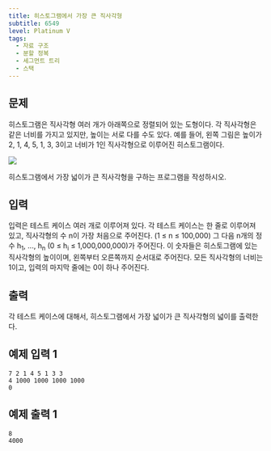 ```yaml
---
title: 히스토그램에서 가장 큰 직사각형
subtitle: 6549
level: Platinum V
tags:
  - 자료 구조
  - 분할 정복
  - 세그먼트 트리
  - 스택
---
```


## 문제

히스토그램은 직사각형 여러 개가 아래쪽으로 정렬되어 있는 도형이다. 각 직사각형은 같은 너비를 가지고 있지만, 높이는 서로 다를 수도 있다. 예를 들어, 왼쪽 그림은 높이가 2, 1, 4, 5, 1, 3, 3이고 너비가 1인 직사각형으로 이루어진 히스토그램이다.

![](https://www.acmicpc.net/upload/images/histogram.png)

히스토그램에서 가장 넓이가 큰 직사각형을 구하는 프로그램을 작성하시오.

## 입력

입력은 테스트 케이스 여러 개로 이루어져 있다. 각 테스트 케이스는 한 줄로 이루어져 있고, 직사각형의 수 n이 가장 처음으로 주어진다. (1 ≤ n ≤ 100,000) 그 다음 n개의 정수 h<sub>1</sub>, ..., h<sub>n</sub> (0 ≤ h<sub>i</sub> ≤ 1,000,000,000)가 주어진다. 이 숫자들은 히스토그램에 있는 직사각형의 높이이며, 왼쪽부터 오른쪽까지 순서대로 주어진다. 모든 직사각형의 너비는 1이고, 입력의 마지막 줄에는 0이 하나 주어진다.

## 출력

각 테스트 케이스에 대해서, 히스토그램에서 가장 넓이가 큰 직사각형의 넓이를 출력한다.

## 예제 입력 1

```
7 2 1 4 5 1 3 3
4 1000 1000 1000 1000
0
```

## 예제 출력 1

```
8
4000
```
